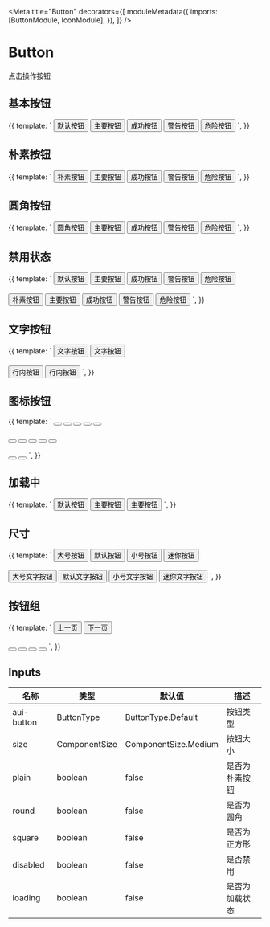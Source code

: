 

<Meta
  title="Button"
  decorators={[
    moduleMetadata({
      imports: [ButtonModule, IconModule],
    }),
  ]}
/>

# Button

点击操作按钮

## 基本按钮

<Canvas>
  <Story name="Basic" height="70px">
    {{
      template: `
        <button aui-button>默认按钮</button>
        <button aui-button="primary">主要按钮</button>
        <button aui-button="success">成功按钮</button>
        <button aui-button="warning">警告按钮</button>
        <button aui-button="danger">危险按钮</button>
      `,
    }}
  </Story>
</Canvas>

## 朴素按钮

<Canvas>
  <Story name="Plain" height="70px">
    {{
      template: `
        <button aui-button [plain]="true">朴素按钮</button>
        <button aui-button="primary" [plain]="true">主要按钮</button>
        <button aui-button="success" [plain]="true">成功按钮</button>
        <button aui-button="warning" [plain]="true">警告按钮</button>
        <button aui-button="danger" [plain]="true">危险按钮</button>
      `,
    }}
  </Story>
</Canvas>

## 圆角按钮

<Canvas>
  <Story name="Round" height="70px">
    {{
      template: `
        <button aui-button [round]="true">圆角按钮</button>
        <button aui-button="primary" [round]="true">主要按钮</button>
        <button aui-button="success" [round]="true">成功按钮</button>
        <button aui-button="warning" [round]="true">警告按钮</button>
        <button aui-button="danger" [round]="true">危险按钮</button>
      `,
    }}
  </Story>
</Canvas>

## 禁用状态

<Canvas>
  <Story name="Disabled" height="120px">
    {{
      template: `
        <button aui-button [disabled]="true">默认按钮</button>
        <button aui-button="primary" [disabled]="true">主要按钮</button>
        <button aui-button="success" [disabled]="true">成功按钮</button>
        <button aui-button="warning" [disabled]="true">警告按钮</button>
        <button aui-button="danger" [disabled]="true">危险按钮</button>
        <br /><br />
        <button aui-button [plain]="true" [disabled]="true">朴素按钮</button>
        <button aui-button="primary" [plain]="true" [disabled]="true">主要按钮</button>
        <button aui-button="success" [plain]="true" [disabled]="true">成功按钮</button>
        <button aui-button="warning" [plain]="true" [disabled]="true">警告按钮</button>
        <button aui-button="danger" [plain]="true" [disabled]="true">危险按钮</button>
      `,
    }}
  </Story>
</Canvas>

## 文字按钮

<Canvas>
  <Story name="Text" height="120px">
    {{
      template: `
        <button aui-button="text">文字按钮</button>
        <button aui-button="text" [disabled]="true">文字按钮</button>
        <br />
        <br />
        <button aui-button="inline">行内按钮</button>
        <button aui-button="inline" [disabled]="true">行内按钮</button>
      `,
    }}
  </Story>
</Canvas>

## 图标按钮

<Canvas>
  <Story name="Icon" height="180px">
    {{
      template: `
        <button aui-button [square]="true"><aui-icon icon="search_s"></aui-icon></button>
        <button aui-button="primary" [square]="true"><aui-icon icon="search_s"></aui-icon></button>
        <button aui-button="success" [square]="true"><aui-icon icon="search_s"></aui-icon></button>
        <button aui-button="warning" [square]="true"><aui-icon icon="search_s"></aui-icon></button>
        <button aui-button="danger" [square]="true"><aui-icon icon="search_s"></aui-icon></button>
        <br />
        <br />
        <button aui-button [square]="true" [round]="true" [plain]="true"><aui-icon icon="search_s"></aui-icon></button>
        <button aui-button="primary" [square]="true" [round]="true" [plain]="true"><aui-icon icon="search_s"></aui-icon></button>
        <button aui-button="success" [square]="true" [round]="true" [plain]="true"><aui-icon icon="search_s"></aui-icon></button>
        <button aui-button="warning" [square]="true" [round]="true" [plain]="true"><aui-icon icon="search_s"></aui-icon></button>
        <button aui-button="danger" [square]="true" [round]="true" [plain]="true"><aui-icon icon="search_s"></aui-icon></button>
        <br />
        <br />
        <button aui-button="text" [square]="true" [plain]="true"><aui-icon icon="search_s"></aui-icon></button>
        <button aui-button="text" [square]="true"><aui-icon icon="search_s"></aui-icon></button>
      `,
    }}
  </Story>
</Canvas>

## 加载中

<Canvas>
  <Story name="Loading" height="70px">
    {{
      template: `
        <button aui-button [disabled]="true" [loading]="true">默认按钮</button>
        <button aui-button="primary" [disabled]="true" [loading]="true">主要按钮</button>
        <button aui-button="primary" [plain]="true" [disabled]="true" [loading]="true">主要按钮</button>
      `,
    }}
  </Story>
</Canvas>

## 尺寸

<Canvas>
  <Story name="Size" height="120px">
    {{
      template: `
        <button aui-button size="large">大号按钮</button>
        <button aui-button size="medium">默认按钮</button>
        <button aui-button size="small">小号按钮</button>
        <button aui-button size="mini">迷你按钮</button>
        <br />
        <br />
        <button aui-button="text" size="large">大号文字按钮</button>
        <button aui-button="text" size="medium">默认文字按钮</button>
        <button aui-button="text" size="small">小号文字按钮</button>
        <button aui-button="text" size="mini">迷你文字按钮</button>
      `,
    }}
  </Story>
</Canvas>

## 按钮组

<Canvas>
  <Story name="Button Group" height="120px">
    {{
      template: `
        <aui-button-group>
          <button aui-button="primary">
            <aui-icon icon="angle_left"></aui-icon>
            <span>上一页</span>
          </button>
          <button aui-button="primary">
            <span>下一页</span>
            <aui-icon icon="angle_right"></aui-icon>
          </button>
        </aui-button-group>
        <br />
        <br />
        <aui-button-group>
          <button aui-button="primary" [plain]="true" [square]="true">
            <aui-icon icon="angle_double_left"></aui-icon>
          </button>
          <button aui-button="primary" [plain]="true" [square]="true">
            <aui-icon icon="angle_left"></aui-icon>
          </button>
          <button aui-button="primary" [plain]="true" [square]="true">
            <aui-icon icon="angle_right"></aui-icon>
          </button>
          <button aui-button="primary" [plain]="true" [square]="true">
            <aui-icon icon="angle_double_right"></aui-icon>
          </button>
        </aui-button-group>
      `,
    }}
  </Story>
</Canvas>

## Inputs

| 名称       | 类型          | 默认值               | 描述           |
| ---------- | ------------- | -------------------- | -------------- |
| aui-button | ButtonType    | ButtonType.Default   | 按钮类型       |
| size       | ComponentSize | ComponentSize.Medium | 按钮大小       |
| plain      | boolean       | false                | 是否为朴素按钮 |
| round      | boolean       | false                | 是否为圆角     |
| square     | boolean       | false                | 是否为正方形   |
| disabled   | boolean       | false                | 是否禁用       |
| loading    | boolean       | false                | 是否为加载状态 |
